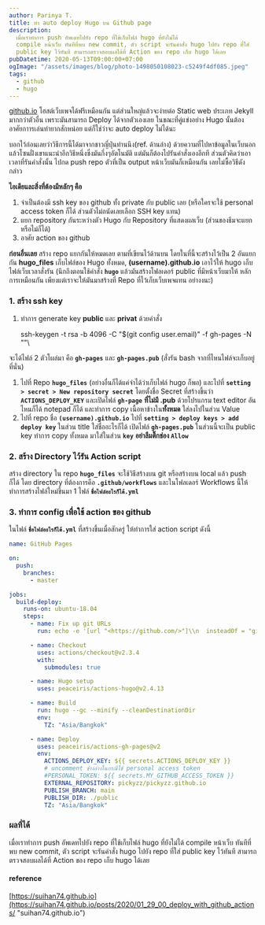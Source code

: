 ```yaml
---
author: Parinya T.
title: ทำ auto deploy Hugo บน Github page
description:
  เมื่อเราทำการ push อัพเดทไปยัง repo ที่ใช้เก็บไฟล์ hugo ที่ยังไม่ได้
  compile หน้าเว็บ ทันทีที่พบ new commit, ตัว script จะรันคำสั่ง hugo ไปยัง repo ที่ใส่
  public key ไว้ทันที สามารถตรวจสอบผลได้ที่ Action ของ repo เก็บ hugo ได้เลย
pubDatetime: 2020-05-13T09:00:00+07:00
ogImage: "/assets/images/blog/photo-1498050108023-c5249f4df085.jpeg"
tags:
  - github
  - hugo
---
```


[github.io](https://github.io/) โฮสต์เว็บเพจได้ฟรีเหมือนกัน แต่ส่วนใหญ่แล้วจะง่ายต่อ Static web ประเภท Jekyll มากกว่าตัวอื่น เพราะมันสามารถ Deploy ได้จากตัวเองเลย ในขณะที่คู่แข่งอย่าง Hugo นั้นต้องอาศัยกาารเล่นท่ายากสักหน่อย แต่ก็ใช่ว่าจะ auto deploy ไม่ได้นะ

บอกไว้ก่อนเลยว่าวิธีการนี้ได้มาจากชาวญี่ปุ่นท่านนึง(ref. ด้านล่าง) ด้วยความที่ไปหาข้อมูลในเว็บนอกแล้วโซนฝั่งเขาแนะนำอีกวิธีหนึ่งซึ่งมันกึ่งๆอัตโนมัติ แต่มันก็ต้องไปรันคำสั่งเองอีกที ส่วนตัวคิดว่าเอาเวลาที่รันคำสั่งนั้น ไปกด push repo ตัวที่เป็น output หน้าเว็บมันก็เหมือนกัน เลยไม่ซื้อวิธีดังกล่าว

**ไอเดียและสิ่งที่ต้องมีหลักๆ คือ**

1. จำเป็นต้องมี ssh key ของ github ทั้ง private กับ public เลย (หรือใครจะใช้ personal access token ก็ได้ ส่วนตัวไม่ถนัดเลยเลือก SSH key แทน)
2. แยก repository กันระหว่างตัว Hugo กับ Repository ที่แสดงผลเว็บ (ส่วนของธีมจะแยกหรือไม่ก็ได้)
3. อาศัย action ของ github

**ก่อนอื่นเลย** สร้าง repo แยกกันให้หมดเลย ตามที่เขียนไว้ด้านบน โดยในที่นี้จะสร้างไว้เป็น 2 อันแยกกัน **hugo_files** เก็บไฟล์ของ Hugo ทั้งหมด, **(username).github.io** เอาไว้ให้ hugo เก็บไฟล์เว็บเวลาสั่งรัน (นึกถึงตอนใช้คำสั่ง **`hugo`** แล้วมันสร้างโฟลเดอร์ public ที่มีหน้าเว็บมาให้ หลักการเหมือนกัน เพียงแต่เราจะให้มันมาสร้างที่ Repo ที่ไว้เก็บเว็บเพจแทน อย่างงนะ)

### **1. สร้าง ssh key**

1. ทำการ generate key **public** และ **privat** ด้วยคำสั่ง

   ssh-keygen -t rsa -b 4096 -C "$(git config user.email)" -f gh-pages -N ""\\

จะได้ไฟล์ 2 ตัวโผล่มา คือ **`gh-pages`** และ **`gh-pages.pub`** (สั่งรัน bash จากที่ไหนไฟล์จะเก็บอยู่ที่นั่น)

1. ไปที่ Repo **`hugo_files`** (อย่างอื่นก็ได้แค่จำได้ว่าเก็บไฟล์ hugo ก็พอ) และไปที่ **`setting > secret > New repository secret`** โดยตั้งชื่อ Secret ที่สร้างขึ้นว่า **`ACTIONS_DEPLOY_KEY`** และเปิดไฟล์ **`gh-page`** **ที่ไม่มี .pub** ด้วยโปรแกรม text editor อันไหนก็ได้ notepad ก็ได้ และทำการ copy เนื้อหาข้างใน**ทั้งหมด** ใส่ลงไปในส่วน Value
2. ไปที่ repo ชื่อ **`(username).github.io`** ไปที่ **`setting > deploy keys > add deploy key`** ในส่วน title ใส่ชื่ออะไรก็ได้ เปิดไฟล์ **`gh-pages.pub`** ในส่วนนี้จะเป็น public key ทำการ copy ทั้งหมด มาใส่ในส่วน **`key`** **อย่าลืมติ๊กช่อง `Allow`**

### **2. สร้าง Directory ไว้รัน Action script**

สร้าง directory ใน repo **`hugo_files`** จะใช้วิธีสร้างบน git หรือสร้างบน local แล้ว push ก็ได้ โดย directory ที่ต้องการคือ **`.github/workflows`** และในโฟลเดอร์ Workflows นี้ให้ทำการสร้างไฟล์ใหม่ขึ้นมา 1 ไฟล์ **`ชื่อไฟล์อะไรก็ได้.yml`**

### **3. ทำการ config เพื่อใช้ action ของ github**

ในไฟล์ **`ชื่อไฟล์อะไรก็ได้.yml`** ที่สร้างขึ้นเมื่อสักครู่ ให้ทำการใส่ action script ดังนี้

```yaml
name: GitHub Pages

on:
  push:
    branches:
      - master

jobs:
  build-deploy:
    runs-on: ubuntu-18.04
    steps:
      - name: Fix up git URLs
        run: echo -e '[url "<https://github.com/>"]\\n  insteadOf = "git@github.com:"' >> ~/.gitconfig

      - name: Checkout
        uses: actions/checkout@v2.3.4
        with:
          submodules: true

      - name: Hugo setup
        uses: peaceiris/actions-hugo@v2.4.13

      - name: Build
        run: hugo --gc --minify --cleanDestinationDir
        env:
          TZ: "Asia/Bangkok"

      - name: Deploy
        uses: peaceiris/actions-gh-pages@v2
        env:
          ACTIONS_DEPLOY_KEY: ${{ secrets.ACTIONS_DEPLOY_KEY }}
          # uncomment ข้างล่างในกรณีใช้ personal access token
          #PERSONAL_TOKEN: ${{ secrets.MY_GITHUB_ACCESS_TOKEN }}
          EXTERNAL_REPOSITORY: pickyzz/pickyzz.github.io
          PUBLISH_BRANCH: main
          PUBLISH_DIR: ./public
          TZ: "Asia/Bangkok"
```

### ผลที่ได้

เมื่อเราทำการ push อัพเดทไปยัง repo ที่ใช้เก็บไฟล์ hugo ที่ยังไม่ได้ compile หน้าเว็บ ทันทีที่พบ new commit, ตัว script จะรันคำสั่ง hugo ไปยัง repo ที่ใส่ public key ไว้ทันที สามารถตรวจสอบผลได้ที่ Action ของ repo เก็บ hugo ได้เลย

#### reference

[https://suihan74.github.io](https://suihan74.github.io/posts/2020/01_29_00_deploy_with_github_actions/ "suihan74.github.io")
